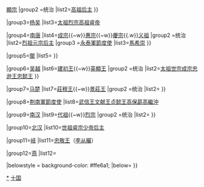 {{Navbox
|name=十國君主
|title=[[五代十国|十國]][[五代十国君主列表|君主]]
|titlestyle=background-color:#f3b40b
|abovestyle = background-color: #ffe6a1; font-size: 90%;
|above = 主条目：[[五代十国君主列表]]
|groupstyle = background-color: #ffe6a1; 
|group1=[[前蜀]]
|list1={{Navbox subgroup
|groupstyle = background-color: #ffe6a1; 
|group1=追尊
|list1=[[太子晋|聖祖]]
|group2 =统治
|list2=[[王建 (前蜀)|高祖]]{{to}}[[王衍 (前蜀)|后主]]
}}

|group2=[[后蜀]]
|list2={{Navbox subgroup
|groupstyle = background-color: #ffe6a1; 
|group1=追尊
|list1=[[孟佚|太祖]]{{~w}}[[孟察|世祖]]{{~w}}[[孟道|顯宗]]
|group2 =统治
|list2=[[孟知祥|高祖]]{{to}}[[孟昶|后主]]
}}

|group3=[[杨吴]]
|list3=[[楊行密|太祖]]{{to}}[[楊渥|烈宗]]{{to}}[[楊隆演|高祖]]{{to}}[[楊溥 (十國)|睿帝]]

|group4=[[南唐]]
|list4={{Navbox subgroup
|groupstyle = background-color: #ffe6a1; 
|group1=追尊
|list1=[[李恪 (建王)|定宗]]{{~w}}[[李超 (南唐成宗)|成宗]]{{~w}}[[李志 (南唐惠宗)|惠宗]]{{~w}}[[李榮 (南唐慶宗)|慶宗]]{{.w}}[[徐溫|义祖]]
|group2 =统治
|list2=[[李昪|烈祖]]{{to}}[[李璟 (南唐)|元宗]]{{to}}[[李煜|后主]]
|group3 =[[永泰軍節度使]]
|list3=[[馬希崇|馬希崇]]
}}

|group5=[[闽国|閩]]
|list5={{Navbox subgroup
|groupstyle = background-color: #ffe6a1; 
|group1=追尊
|list1=[[王審知|太祖]]
|group2 =统治
|list2={{Navbox subgroup
|groupstyle = background-color: #ffe6a1; 
|list1=[[王延翰|嗣王]]{{to}}[[王延鈞|惠宗]]{{to}}[[王繼鵬|康宗]]{{to}}[[王延羲|景宗]]{{to}}[[王延政|天德帝]]
|group2 =[[殷 (五代十国)|殷]]
|list2=[[王延政]]
|group3 =[[清源軍|清源軍節度使]]
|list3=[[留從效]]{{to}}[[留紹鎡]]{{to}}[[張漢思]]{{to}}[[陳洪進]]
|group4 = 自立
|list4= [[朱文進]]{{.w}}[[卓儼明]]
}}
}}

|group6=[[吴越国|吴越]]
|list6={{Navbox subgroup
|groupstyle = background-color: #ffe6a1; 
|group1=追尊
|list1=[[钱沛|洪勝王]]{{~w}}[[钱宙|建初王]]{{~w}}[[钱宽|英顯王]]
|group2 =统治
|list2=[[钱镠|太祖]]{{to}}[[錢元瓘|世宗]]{{to}}[[錢弘佐|成宗]]{{to}}[[錢弘倧|忠逊王]]{{to}}[[钱俶|忠懿王]]
}}

|group7=[[马楚]]
|list7={{Navbox subgroup
|groupstyle = background-color: #ffe6a1; 
|group1=追尊
|list1=[[马筠|文肅王]]{{~w}}[[馬禎|莊穆王]]{{~w}}[[马元|景莊王]]
|group2 =统治
|list2={{Navbox subgroup
|groupstyle = background-color: #ffe6a1; 
|list1=[[马殷|武穆王]]{{to}}[[馬希範|文昭王]]{{to}}[[馬希廣|废王]]{{to}}[[馬希萼|恭孝王]]{{to}}[[馬希崇|后主]]
|group2 =[[武安军节度使]]
|list2=[[马殷]]{{to}}[[馬希聲]]
|group3 =[[武平军节度使]]
|list3=[[劉言]]{{to}}[[王逵]]{{to}}[[周行逢]]{{to}}[[周保權]]
}}
}}

|group8=[[荆南|荆南軍節度使]]
|list8=[[高季興|武信王]]{{to}}[[高從誨|文献王]]{{to}}[[高保融|贞懿王]]{{to}}[[高保勗]]{{to}}[[高繼沖]]

|group9=[[南汉]]
|list9={{Navbox subgroup
|groupstyle = background-color: #ffe6a1; 
|group1=追尊
|list1=[[劉安仁|太祖]]{{~w}}[[刘谦 (唐朝)|代祖]]{{~w}}[[刘隐|烈宗]]
|group2 =统治
|list2={{Navbox subgroup
|groupstyle = background-color: #ffe6a1; 
|list2=[[劉龑|高祖]]{{to}}[[劉玢|殇帝]]{{to}}[[劉晟|中宗]]{{to}}[[劉鋹|后主]]
|group3 =[[静海军节度使]]
|list3=[[曲承裕]]{{to}}[[曲顥]]{{to}}[[曲承美]]{{to}}[[楊廷藝]]{{to}}[[矯公羨]]{{to}}[[吳權]]{{to}}[[楊三哥]]{{to}}[[吳昌文]]{{to}}[[吳昌岌]]{{to}}[[吳昌熾]]
}}
}}

|group10=[[北汉]]
|list10=[[劉旻|世祖]]{{to}}[[刘钧 (北汉)|睿宗]]{{to}}[[劉繼恩|少帝]]{{to}}[[劉繼元|后主]]

|group11=[[岐]]
|list11=[[李茂貞|忠敬王]]{{to}}（[[李从曮]]）

|group12=[[燕 (五代)|燕]]
|list12={{Navbox subgroup
|groupstyle = background-color: #ffe6a1; 
|group1=[[盧龍節度使]]
|list1=[[劉仁恭]]{{to}}[[劉守光]]
|list2=[[劉守光]]
}}

|belowstyle = background-color: #ffe6a1; 
|below={{中国元首}}
}}<noinclude>
[[Category:五代十國君主|*]]
[[Category:中国君主导航模板|十国]]
</noinclude>